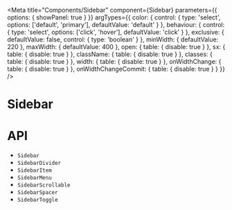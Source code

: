 

<Meta
  title="Components/Sidebar"
  component={Sidebar}
  parameters={{
    options: { showPanel: true }
  }}
  argTypes={{
    color: {
      control: {
        type: 'select',
        options: ['default', 'primary'],
        defaultValue: 'default'
      }
    },
    behaviour: {
      control: {
        type: 'select',
        options: ['click', 'hover'],
        defaultValue: 'click'
      }
    },
    exclusive: {
      defaultValue: false,
      control: {
        type: 'boolean'
      }
    },
    minWidth: {
      defaultValue: 220
    },
    maxWidth: {
      defaultValue: 400
    },
    open: {
      table: {
        disable: true
      }
    },
    sx: {
      table: {
        disable: true
      }
    },
    className: {
      table: {
        disable: true
      }
    },
    classes: {
      table: {
        disable: true
      }
    },
    width: {
      table: {
        disable: true
      }
    },
    onWidthChange: {
      table: {
        disable: true
      }
    },
    onWidthChangeCommit: {
      table: {
        disable: true
      }
    }
  }}
/>

# Sidebar

<Description of={Sidebar} />

<Canvas>
  <Story story={stories.Demo} name="Demo" />
</Canvas>

<ArgsTable story="Demo" />

# API

<ul>
  <li>
    <LinkTo kind="components-api-Sidebar" story="page">
      <code>Sidebar</code>
    </LinkTo>
  </li>
  <li>
    <LinkTo kind="components-api-SidebarDivider" story="page">
      <code>SidebarDivider</code>
    </LinkTo>
  </li>
  <li>
    <LinkTo kind="components-api-SidebarItem" story="page">
      <code>SidebarItem</code>
    </LinkTo>
  </li>
  <li>
    <LinkTo kind="components-api-SidebarMenu" story="page">
      <code>SidebarMenu</code>
    </LinkTo>
  </li>
  <li>
    <LinkTo kind="components-api-SidebarScrollable" story="page">
      <code>SidebarScrollable</code>
    </LinkTo>
  </li>
  <li>
    <LinkTo kind="components-api-SidebarSpacer" story="page">
      <code>SidebarSpacer</code>
    </LinkTo>
  </li>
  <li>
    <LinkTo kind="components-api-SidebarToggle" story="page">
      <code>SidebarToggle</code>
    </LinkTo>
  </li>
</ul>
